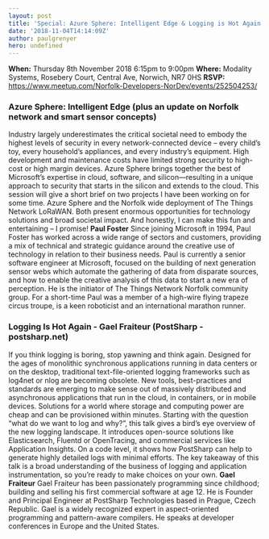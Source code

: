 ```yaml
---
layout: post
title: 'Special: Azure Sphere: Intelligent Edge & Logging is Hot Again (with free food!)'
date: '2018-11-04T14:14:09Z'
author: paulgrenyer
hero: undefined
---
```




**When:** Thursday 8th November 2018 6:15pm to 9:00pm **Where:** Modality Systems, Rosebery Court, Central Ave, Norwich, NR7 0HS **RSVP:** <https://www.meetup.com/Norfolk-Developers-NorDev/events/252504253/>

### Azure Sphere: Intelligent Edge (plus an update on Norfolk network and smart sensor concepts)

Industry largely underestimates the critical societal need to embody the highest levels of security in every network-connected device – every child’s toy, every household’s appliances, and every industry’s equipment. High development and maintenance costs have limited strong security to high-cost or high margin devices. Azure Sphere brings together the best of Microsoft’s expertise in cloud, software, and silicon—resulting in a unique approach to security that starts in the silicon and extends to the cloud. This session will give a short brief on two projects I have been working on for some time. Azure Sphere and the Norfolk wide deployment of The Things Network LoRaWAN. Both present enormous opportunities for technology solutions and broad societal impact. And honestly, I can make this fun and entertaining – I promise! **Paul Foster** Since joining Microsoft in 1994, Paul Foster has worked across a wide range of sectors and customers, providing a mix of technical and strategic guidance around the creative use of technology in relation to their business needs. Paul is currently a senior software engineer at Microsoft, focused on the building of next generation sensor webs which automate the gathering of data from disparate sources, and how to enable the creative analysis of this data to start a new era of perception. He is the initiator of The Things Network Norfolk community group. For a short-time Paul was a member of a high-wire flying trapeze circus troupe, is a keen roboticist and an international marathon runner.

### Logging Is Hot Again - Gael Fraiteur (PostSharp - postsharp.net)

If you think logging is boring, stop yawning and think again. Designed for the ages of monolithic synchronous applications running in data centers or on the desktop, traditional text-file-oriented logging frameworks such as log4net or nlog are becoming obsolete. New tools, best-practices and standards are emerging to make sense out of massively distributed and asynchronous applications that run in the cloud, in containers, or in mobile devices. Solutions for a world where storage and computing power are cheap and can be provisioned within minutes. Starting with the question “what do we want to log and why?”, this talk gives a bird’s eye overview of the new logging landscape. It introduces open-source solutions like Elasticsearch, Fluentd or OpenTracing, and commercial services like Application Insights. On a code level, it shows how PostSharp can help to generate highly detailed logs with minimal efforts. The key takeaway of this talk is a broad understanding of the business of logging and application instrumentation, so you’re ready to make choices on your own. **Gael Fraiteur** Gael Fraiteur has been passionately programming since childhood; building and selling his first commercial software at age 12. He is Founder and Principal Engineer at PostSharp Technologies based in Prague, Czech Republic. Gael is a widely recognized expert in aspect-oriented programming and pattern-aware compilers. He speaks at developer conferences in Europe and the United States.